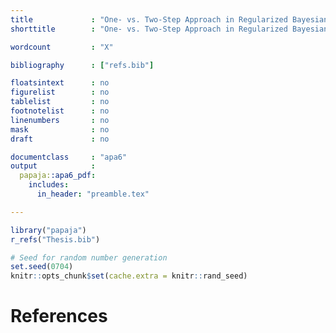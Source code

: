 ```yaml
---
title             : "One- vs. Two-Step Approach in Regularized Bayesian Structural Equation Modeling (SEM)"
shorttitle        : "One- vs. Two-Step Approach in Regularized Bayesian SEM"

wordcount         : "X"

bibliography      : ["refs.bib"]

floatsintext      : no
figurelist        : no
tablelist         : no
footnotelist      : no
linenumbers       : no
mask              : no
draft             : no

documentclass     : "apa6"
output            : 
  papaja::apa6_pdf:
    includes:
      in_header: "preamble.tex"

---
```


```{=tex}
\vfill
Research Proposal \\
Michael Koch (6412157)\\
Methodology and Statistics for the Behavioral, Biomedical, and Social Sciences \\
Supervisor: Dr. Sara van Erp \\ 
Email: j.m.b.koch@students.uu.nl \\
Word Count: 750 \\
Intented Journal of Publication: Structual Equation Modeling

% make page numbers start from second page 
\pagenumbering{arabic}
\setcounter{page}{0}
\thispagestyle{empty}
% make page numbers be on from second page 
\pagestyle{plain}
```

```r
library("papaja")
r_refs("Thesis.bib")
```

```r
# Seed for random number generation
set.seed(0704)
knitr::opts_chunk$set(cache.extra = knitr::rand_seed)
```

\clearpage


\clearpage

# References

\begingroup
\setlength{\parindent}{-0.5in}
\setlength{\leftskip}{0.5in}

<div id="refs" custom-style="Bibliography"></div>
\endgroup
